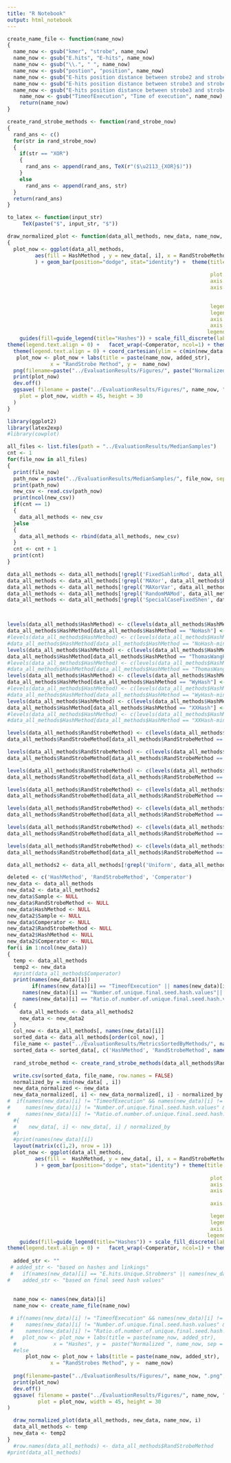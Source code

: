 ```yaml
---
title: "R Notebook"
output: html_notebook
---
```



```r
create_name_file <- function(name_now)
{
  name_now <- gsub("kmer", "strobe", name_now)
  name_now <- gsub("E.hits", "E-hits", name_now)
  name_now <- gsub("\\.", " ", name_now)
  name_now <- gsub("postion", "position", name_now)
  name_now <- gsub("E-hits position distance between strobe2 and strobe1", "E-hits distance between strobe2 and strobe1", name_now)
  name_now <- gsub("E-hits position distance between strobe3 and strobe1", "E-hits distance between strobe3 and strobe1", name_now)
  name_now <- gsub("E-hits position distance between strobe3 and strobe2", "E-hits distance between strobe3 and strobe2", name_now)
    name_now <- gsub("TimeofExecution", "Time of execution", name_now)
    return(name_now)
}
```

```r
create_rand_strobe_methods <- function(rand_strobe_now)
{
  rand_ans <- c()
  for(str in rand_strobe_now)
  {
    if(str == "XOR")
    {
      rand_ans <- append(rand_ans, TeX(r"($\u2113_{XOR}$)"))
    }
    else 
      rand_ans <- append(rand_ans, str)
  }
  return(rand_ans)
}
```

```r
to_latex <- function(input_str)
     TeX(paste("$", input_str, "$"))

```

```r
draw_normalized_plot <- function(data_all_methods, new_data, name_now, i)
{
  plot_now <- ggplot(data_all_methods,
         aes(fill = HashMethod , y = new_data[, i], x = RandStrobeMethod)
         ) + geom_bar(position="dodge", stat="identity") +  theme(title = element_text(size = 120), 
                                                                  
                                                                  plot.title = element_text( margin = margin(t = 120, b = 120)),
                                                                  axis.title=element_text(size = 140),
                                                                  axis.title.x = element_text(size = 140, margin = margin(300, 300, 300, 300)),
                                                                                                                                                                                                           axis.title.y = element_text(size = 140, margin = margin(360, 360, 360, 360)),

                                                                  legend.text = element_text(size = 140),
                                                                  legend.title = element_text(size = 140),
                                                                  axis.text = element_text(size = 120),
                                                                  axis.text.x = element_text(margin = margin(100, 100, 100, 100)),
                                                                 legend.margin = margin(60, 60, 60, 60)) + 
    guides(fill=guide_legend(title="Hashes")) + scale_fill_discrete(labels = to_latex) + scale_x_discrete(labels = to_latex) +
theme(legend.text.align = 0) +   facet_wrap(~Comperator, ncol=1) + theme(plot.margin = unit(c(60,60,60,60), "lines"), strip.text = element_text(size = 140)) + 
  theme(legend.text.align = 0) + coord_cartesian(ylim = c(min(new_data[, i]), NA))
   plot_now <- plot_now + labs(title = paste(name_now, added_str),
              x = "RandStrobe Method", y =  name_now)
  png(filename=paste("../EvaluationResults/Figures/", paste("Normalized", name_now), ".png",sep = ""), width=8000, height= 8000)
  print(plot_now)
  dev.off()
  ggsave( filename = paste("../EvaluationResults/Figures/", name_now, ".pdf",sep = ""), 
    plot = plot_now, width = 45, height = 30
  )
}
```



```r
library(ggplot2)
library(latex2exp)
#library(cowplot)

all_files <- list.files(path = "../EvaluationResults/MedianSamples")
cnt <- 1
for(file_now in all_files)
{
  print(file_now)
  path_now = paste("../EvaluationResults/MedianSamples/", file_now, sep = "")
  print(path_now)
  new_csv <- read.csv(path_now)
  print(ncol(new_csv))
  if(cnt == 1)
  {
    data_all_methods <- new_csv
  }else
  {
    data_all_methods <- rbind(data_all_methods, new_csv)
  }
  cnt <- cnt + 1
  print(cnt)
}

data_all_methods <- data_all_methods[!grepl('FixedSahlinMod', data_all_methods$RandStrobeMethod),]
data_all_methods <- data_all_methods[!grepl('MAXor', data_all_methods$RandStrobeMethod),]
data_all_methods <- data_all_methods[!grepl('MAXorVar', data_all_methods$RandStrobeMethod),]
data_all_methods <- data_all_methods[!grepl('RandomMAMod', data_all_methods$RandStrobeMethod),]
data_all_methods <- data_all_methods[!grepl('SpecialCaseFixedShen', data_all_methods$RandStrobeMethod),]



levels(data_all_methods$HashMethod) <- c(levels(data_all_methods$HashMethod), "None")
data_all_methods$HashMethod[data_all_methods$HashMethod == "NoHash"] <- "None"
#levels(data_all_methods$HashMethod) <- c(levels(data_all_methods$HashMethod), "None-min")
#data_all_methods$HashMethod[data_all_methods$HashMethod == "NoHash-min"] <- "None-min"
levels(data_all_methods$HashMethod) <- c(levels(data_all_methods$HashMethod), "TW")
data_all_methods$HashMethod[data_all_methods$HashMethod == "ThomasWangHash"] <- "TW"
#levels(data_all_methods$HashMethod) <- c(levels(data_all_methods$HashMethod), "TW-min")
#data_all_methods$HashMethod[data_all_methods$HashMethod == "ThomasWangHash-min"] <- "TW-min"
levels(data_all_methods$HashMethod) <- c(levels(data_all_methods$HashMethod), "Wy")
data_all_methods$HashMethod[data_all_methods$HashMethod == "WyHash"] <- "WY"
#levels(data_all_methods$HashMethod) <- c(levels(data_all_methods$HashMethod), "Wy-min")
#data_all_methods$HashMethod[data_all_methods$HashMethod == "WyHash-min"] <- "WY-min"
levels(data_all_methods$HashMethod) <- c(levels(data_all_methods$HashMethod), "XX")
data_all_methods$HashMethod[data_all_methods$HashMethod == "XXHash"] <- "XX"
#levels(data_all_methods$HashMethod) <- c(levels(data_all_methods$HashMethod), "XX-min")
#data_all_methods$HashMethod[data_all_methods$HashMethod == "XXHash-min"] <- "XX-min"

levels(data_all_methods$RandStrobeMethod) <- c(levels(data_all_methods$RandStrobeMethod), "XOR")
data_all_methods$RandStrobeMethod[data_all_methods$RandStrobeMethod == "GuoPibri"] <- "\u2113_{XOR}"

levels(data_all_methods$RandStrobeMethod) <- c(levels(data_all_methods$RandStrobeMethod), 'MOD')
data_all_methods$RandStrobeMethod[data_all_methods$RandStrobeMethod == "SahlinMod"] <- '\u2113_{MOD}'

levels(data_all_methods$RandStrobeMethod) <- c(levels(data_all_methods$RandStrobeMethod), "AND")
data_all_methods$RandStrobeMethod[data_all_methods$RandStrobeMethod == "Shen"] <- "\u2113_{AND}"

levels(data_all_methods$RandStrobeMethod) <- c(levels(data_all_methods$RandStrobeMethod), "BC")
data_all_methods$RandStrobeMethod[data_all_methods$RandStrobeMethod == "SahlinBitCount"] <- "\u2113_{BC}"

levels(data_all_methods$RandStrobeMethod) <- c(levels(data_all_methods$RandStrobeMethod), "CC")
data_all_methods$RandStrobeMethod[data_all_methods$RandStrobeMethod == "LiuPatroLi"] <- "\u2113_{CC}"

levels(data_all_methods$RandStrobeMethod) <- c(levels(data_all_methods$RandStrobeMethod), "XV")
data_all_methods$RandStrobeMethod[data_all_methods$RandStrobeMethod == "XorVar"] <- "\u2113_{XV}"

levels(data_all_methods$RandStrobeMethod) <- c(levels(data_all_methods$RandStrobeMethod), "MAMD")
data_all_methods$RandStrobeMethod[data_all_methods$RandStrobeMethod == "MAMod"] <- "\u2113_{MAMD}"

data_all_methods2 <- data_all_methods[!grepl('Uniform', data_all_methods$RandStrobeMethod),]

deleted <- c('HashMethod', 'RandStrobeMethod', 'Comperator')
new_data <- data_all_methods
new_data2 <- data_all_methods2
new_data$Sample <- NULL
new_data$RandStrobeMethod <- NULL
new_data$HashMethod <- NULL
new_data2$Sample <- NULL
new_data$Comperator <- NULL
new_data2$RandStrobeMethod <- NULL
new_data2$HashMethod <- NULL
new_data2$Comperator <- NULL
for(i in 1:ncol(new_data))
{
  temp <- data_all_methods
  temp2 <- new_data
  #print(data_all_methods$Comperator)
  print(names(new_data)[i])
        if(names(new_data)[i] == "TimeofExecution" || names(new_data)[i] == "Number.of.unique.Strobmers" ||
     names(new_data)[i] == "Number.of.unique.final.seed.hash.values"||
     names(new_data)[i] == "Ratio.of.number.of.unique.final.seed.hash.value.to.number.of.unique.strobmers" ||   names(new_data)[i] == "E.hits.of.Strobmers" ||  names(new_data)[i] == "E.hits.of.final.seed.hash.values")
  {
    data_all_methods <- data_all_methods2
    new_data <- new_data2
  }
  col_now <- data_all_methods[, names(new_data)[i]]
  sorted_data <- data_all_methods[order(col_now), ]
  file_name <- paste("../EvaluationResults/MetricsSortedByMethods/", names(new_data)[i], ".csv",sep = "")
  sorted_data <- sorted_data[, c('HashMethod', 'RandStrobeMethod', names(new_data)[i])]
  
  rand_strobe_method <- create_rand_strobe_methods(data_all_methods$RandStrobeMethod)

  write.csv(sorted_data, file_name, row.names = FALSE)
  normalized_by = min(new_data[ , i])
  new_data_normalized <- new_data
  new_data_normalized[, i] <- new_data_normalized[, i] - normalized_by
#  if(names(new_data)[i] != "TimeofExecution" && names(new_data)[i] != "Number.of.unique.Strobmers" &&
#     names(new_data)[i] != "Number.of.unique.final.seed.hash.values" &&
#     names(new_data)[i] != "Ratio.of.number.of.unique.final.seed.hash.value.to.number.of.unique.strobmers" &&   names(new_data)[i] != "E.hits.of.Strobmers" &&  names(new_data)[i] != "E.hits.of.final.seed.hash.values")
  #{
  #    new_data[, i] <- new_data[, i] / normalized_by
  #}
  #print(names(new_data)[i])
  layout(matrix(c(1,2), nrow = 1))
  plot_now <- ggplot(data_all_methods,
         aes(fill =  HashMethod, y = new_data[, i], x = RandStrobeMethod)
         ) + geom_bar(position="dodge", stat="identity") + theme(title = element_text(size = 120), 
                                                                  
                                                                  plot.title = element_text( margin = margin(t = 120, b = 120)),
                                                                  axis.title=element_text(size = 140),
                                                                  axis.title.x = element_text(size = 140, margin = margin(300, 300, 300, 300)),
                                                                                                                                                                                                           axis.title.y = element_text(size = 140, margin = margin(360, 360, 360, 360)),
                                                                  axis.text.x = element_text(margin = margin(100, 100, 100, 100)),

                                                                  legend.text = element_text(size = 140),
                                                                  legend.title = element_text(size = 140),
                                                                  axis.text = element_text(size = 120, margin = margin(t = 60, b = 60)),
                                                                 legend.margin = margin(60, 60, 60, 60)) + 
    guides(fill=guide_legend(title="Hashes")) + scale_fill_discrete(labels = to_latex) + scale_x_discrete(labels = to_latex) +
theme(legend.text.align = 0) +   facet_wrap(~Comperator, ncol=1) + theme(plot.margin = unit(c(60,60,60,60), "lines"), strip.text = element_text(size = 140))
  
  added_str <- ""
 # added_str <- "based on hashes and linkings"
 #   if(names(new_data)[i] == "E.hits.Unique.Strobmers" || names(new_data)[i]  == "Unique.Strobmers" || names(new_data)[i] == "E.hits.Unique.Strobmers")
#    added_str <- "based on final seed hash values"
  
  
  name_now <- names(new_data)[i]
  name_now <- create_name_file(name_now)

 # if(names(new_data)[i] != "TimeofExecution" && names(new_data)[i] != "Number.of.unique.Strobmers" &&
 #    names(new_data)[i] != "Number.of.unique.final.seed.hash.values" &&
 #    names(new_data)[i] != "Ratio.of.number.of.unique.final.seed.hash.value.to.number.of.unique.strobmers" &&   names(new_data)[i] != "E.hits.of.Strobmers" &&  names(new_data)[i] != "E.hits.of.final.seed.hash.values")
 #   plot_now <- plot_now + labs(title = paste(name_now, added_str),
  #            x = "Hashes", y =  paste("Normalized ", name_now, sep = ""))
  #else 
      plot_now <- plot_now + labs(title = paste(name_now, added_str),
              x = "RandStrobes Method", y =  name_now)
  
  png(filename=paste("../EvaluationResults/Figures/", name_now, ".png",sep = ""), width=8000, height= 8000)
  print(plot_now)
  dev.off()
  ggsave( filename = paste("../EvaluationResults/Figures/", name_now, ".pdf",sep = ""), 
          plot = plot_now, width = 45, height = 30
)

  draw_normalized_plot(data_all_methods, new_data, name_now, i)
  data_all_methods <- temp
  new_data <- temp2
}
  #row.names(data_all_methods) <- data_all_methods$RandStrobeMethod
#print(data_all_methods)
```
